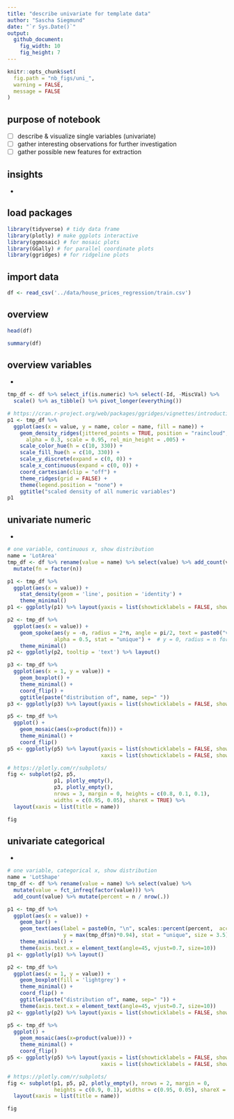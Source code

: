 ```yaml
---
title: "describe univariate for template data"
author: "Sascha Siegmund"
date: "`r Sys.Date()`"
output: 
  github_document:
    fig_width: 10
    fig_height: 7
---
```


```r
knitr::opts_chunk$set(
  fig.path = "nb_figs/uni_",
  warning = FALSE,
  message = FALSE
)
```



## purpose of notebook

  - [ ] describe & visualize single variables (univariate)
  - [ ] gather interesting observations for further investigation
  - [ ] gather possible new features for extraction
  
  
## insights 

  - 
  

## load packages

```r
library(tidyverse) # tidy data frame
library(plotly) # make ggplots interactive
library(ggmosaic) # for mosaic plots 
library(GGally) # for parallel coordinate plots
library(ggridges) # for ridgeline plots
```


## import data

```r
df <- read_csv('../data/house_prices_regression/train.csv')
```


## overview

```r
head(df)
```
```r
summary(df)
```


## overview variables

- 

```r
tmp_df <- df %>% select_if(is.numeric) %>% select(-Id, -MiscVal) %>% 
  scale() %>% as_tibble() %>% pivot_longer(everything())

# https://cran.r-project.org/web/packages/ggridges/vignettes/introduction.html
p1 <- tmp_df %>% 
  ggplot(aes(x = value, y = name, color = name, fill = name)) +
    geom_density_ridges(jittered_points = TRUE, position = "raincloud",
      alpha = 0.3, scale = 0.95, rel_min_height = .005) + 
    scale_color_hue(h = c(10, 330)) +
    scale_fill_hue(h = c(10, 330)) +
    scale_y_discrete(expand = c(0, 0)) +
    scale_x_continuous(expand = c(0, 0)) +
    coord_cartesian(clip = "off") +
    theme_ridges(grid = FALSE) +
    theme(legend.position = "none") +
    ggtitle("scaled density of all numeric variables") 
p1
```


## univariate numeric

-

```r
# one variable, continuous x, show distribution
name = 'LotArea'
tmp_df <- df %>% rename(value = name) %>% select(value) %>% add_count(value) %>% 
  mutate(fn = factor(n))

p1 <- tmp_df %>%
  ggplot(aes(x = value)) +
    stat_density(geom = 'line', position = 'identity') +
    theme_minimal()  
p1 <- ggplotly(p1) %>% layout(yaxis = list(showticklabels = FALSE, showgrid = FALSE))

p2 <- tmp_df %>%
  ggplot(aes(x = value)) +
    geom_spoke(aes(y = -n, radius = 2*n, angle = pi/2, text = paste0("value: ", value, "\ncount: ", n)),
               alpha = 0.5, stat = "unique") +  # y = 0, radius = n for one-sided spoke plot
    theme_minimal()  
p2 <- ggplotly(p2, tooltip = 'text') %>% layout()

p3 <- tmp_df %>%
  ggplot(aes(x = 1, y = value)) +
    geom_boxplot() +
    theme_minimal() +
    coord_flip() +
    ggtitle(paste("distribution of", name, sep=" ")) 
p3 <- ggplotly(p3) %>% layout(yaxis = list(showticklabels = FALSE, showgrid = FALSE))

p5 <- tmp_df %>%
  ggplot() +
    geom_mosaic(aes(x=product(fn))) +
    theme_minimal() +
    coord_flip()
p5 <- ggplotly(p5) %>% layout(yaxis = list(showticklabels = FALSE, showgrid = FALSE, title = ''), 
                              xaxis = list(showticklabels = FALSE, showgrid = FALSE, title = ''))

# https://plotly.com/r/subplots/
fig <- subplot(p2, p5,
               p1, plotly_empty(),
               p3, plotly_empty(), 
               nrows = 3, margin = 0, heights = c(0.8, 0.1, 0.1), 
               widths = c(0.95, 0.05), shareX = TRUE) %>% 
  layout(xaxis = list(title = name))

fig
```


## univariate categorical

- 

```r
# one variable, categorical x, show distribution
name = 'LotShape'
tmp_df <- df %>% rename(value = name) %>% select(value) %>% 
  mutate(value = fct_infreq(factor(value))) %>% 
  add_count(value) %>% mutate(percent = n / nrow(.))

p1 <- tmp_df %>%
  ggplot(aes(x = value)) +
    geom_bar() +
    geom_text(aes(label = paste0(n, "\n", scales::percent(percent,  accuracy = 0.1)),
                  y = max(tmp_df$n)*0.94), stat = "unique", size = 3.5) +
    theme_minimal() +
    theme(axis.text.x = element_text(angle=45, vjust=0.7, size=10))
p1 <- ggplotly(p1) %>% layout()

p2 <- tmp_df %>%
  ggplot(aes(x = 1, y = value)) +
    geom_boxplot(fill = 'lightgrey') +
    theme_minimal() +
    coord_flip() +
    ggtitle(paste("distribution of", name, sep=" ")) +
    theme(axis.text.x = element_text(angle=45, vjust=0.7, size=10))
p2 <- ggplotly(p2) %>% layout(yaxis = list(showticklabels = FALSE, showgrid = FALSE))

p5 <- tmp_df %>%
  ggplot() +
    geom_mosaic(aes(x=product(value))) +
    theme_minimal() +
    coord_flip()
p5 <- ggplotly(p5) %>% layout(yaxis = list(showticklabels = FALSE, showgrid = FALSE, title = ''), 
                              xaxis = list(showticklabels = FALSE, showgrid = FALSE, title = ''))

# https://plotly.com/r/subplots/
fig <- subplot(p1, p5, p2, plotly_empty(), nrows = 2, margin = 0, 
               heights = c(0.9, 0.1), widths = c(0.95, 0.05), shareX = TRUE) %>% 
  layout(xaxis = list(title = name))

fig
```








